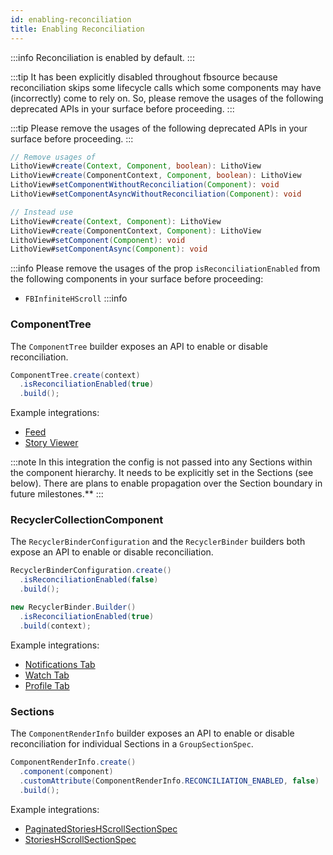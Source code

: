 ```yaml
---
id: enabling-reconciliation
title: Enabling Reconciliation
---
```



:::info
Reconciliation is enabled by default.
:::

<FbInternalOnly>

:::tip
It has been explicitly disabled throughout fbsource because reconciliation skips some lifecycle calls which some components may have (incorrectly) come to rely on. So, please remove the usages of the following deprecated APIs in your surface before proceeding.
:::

</FbInternalOnly>

<OssOnly>

:::tip
Please remove the usages of the following deprecated APIs in your surface before proceeding.
:::

</OssOnly>

```java
// Remove usages of
LithoView#create(Context, Component, boolean): LithoView
LithoView#create(ComponentContext, Component, boolean): LithoView
LithoView#setComponentWithoutReconciliation(Component): void
LithoView#setComponentAsyncWithoutReconciliation(Component): void

// Instead use
LithoView#create(Context, Component): LithoView
LithoView#create(ComponentContext, Component): LithoView
LithoView#setComponent(Component): void
LithoView#setComponentAsync(Component): void
```

<FbInternalOnly>

:::info
Please remove the usages of the prop `isReconciliationEnabled` from the following components in your surface before proceeding:
* `FBInfiniteHScroll`
:::info

</FbInternalOnly>

### ComponentTree

The `ComponentTree` builder exposes an API to enable or disable reconciliation.

```java
ComponentTree.create(context)
  .isReconciliationEnabled(true)
  .build();
```

<FbInternalOnly>

Example integrations:
* [Feed](https://fburl.com/diffusion/azpz7q8u)
* [Story Viewer](https://fburl.com/diffusion/xv0puz80)

</FbInternalOnly>

:::note
In this integration the config is not passed into any Sections within the component
hierarchy. It needs to be explicitly set in the Sections (see below). There are plans to enable
propagation over the Section boundary in future milestones.**
:::

### RecyclerCollectionComponent

The `RecyclerBinderConfiguration` and the `RecyclerBinder` builders both expose an API to enable or
disable reconciliation.

```java
RecyclerBinderConfiguration.create()
  .isReconciliationEnabled(false)
  .build();
```


```java
new RecyclerBinder.Builder()
  .isReconciliationEnabled(true)
  .build(context);
```
<FbInternalOnly>

Example integrations:
* [Notifications Tab](https://fburl.com/diffusion/l10jx2ys)
* [Watch Tab](https://fburl.com/diffusion/ld30lvlm)
* [Profile Tab](https://fburl.com/diffusion/tp4j1arg)

</FbInternalOnly>

### Sections

The `ComponentRenderInfo` builder exposes an API to enable or disable reconciliation for individual
Sections in a `GroupSectionSpec`.

```java
ComponentRenderInfo.create()
  .component(component)
  .customAttribute(ComponentRenderInfo.RECONCILIATION_ENABLED, false)
  .build();
```

<FbInternalOnly>

Example integrations:
* [PaginatedStoriesHScrollSectionSpec](https://fburl.com/diffusion/2h1npnoj)
* [StoriesHScrollSectionSpec](https://fburl.com/diffusion/jhsnym17)

</FbInternalOnly>
